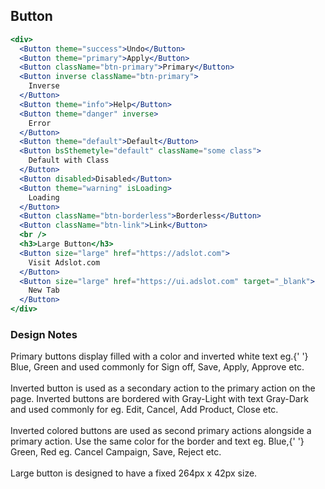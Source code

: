 
## Button

```jsx live=true
<div>
  <Button theme="success">Undo</Button>
  <Button theme="primary">Apply</Button>
  <Button className="btn-primary">Primary</Button>
  <Button inverse className="btn-primary">
    Inverse
  </Button>
  <Button theme="info">Help</Button>
  <Button theme="danger" inverse>
    Error
  </Button>
  <Button theme="default">Default</Button>
  <Button bsSthemetyle="default" className="some class">
    Default with Class
  </Button>
  <Button disabled>Disabled</Button>
  <Button theme="warning" isLoading>
    Loading
  </Button>
  <Button className="btn-borderless">Borderless</Button>
  <Button className="btn-link">Link</Button>
  <br />
  <h3>Large Button</h3>
  <Button size="large" href="https://adslot.com">
    Visit Adslot.com
  </Button>
  <Button size="large" href="https://ui.adslot.com" target="_blank">
    New Tab
  </Button>
</div>
```

### Design Notes

<DesignNotes>
  Primary buttons display filled with a color and inverted white text eg.{' '}
  <span className="text-blue text-bold">Blue</span>, <span className="text-green text-bold">Green</span> and used
  commonly for Sign off, Save, Apply, Approve etc.
  <br />
  <br />
  <span className="text-bold">Inverted button</span> is used as a secondary action to the primary action on the page. Inverted
  buttons are bordered with <span className="text-gray-light text-bold">Gray-Light</span> with text <span className="text-gray-dark text-bold">
    Gray-Dark
  </span> and used commonly for eg. Edit, Cancel, Add Product, Close etc.
  <br />
  <br />
  <span className="text-bold">Inverted colored buttons</span> are used as second primary actions alongside a primary
  action. Use the same color for the border and text eg. <span className="text-blue text-bold">Blue</span>,{' '}
  <span className="text-green text-bold">Green</span>, <span className="text-red text-bold">Red</span> eg. Cancel
  Campaign, Save, Reject etc.
  <br />
  <br />
  <span className="text-bold">Large button</span> is designed to have a fixed 264px x 42px size.
</DesignNotes>
<Props componentName="Button" />
